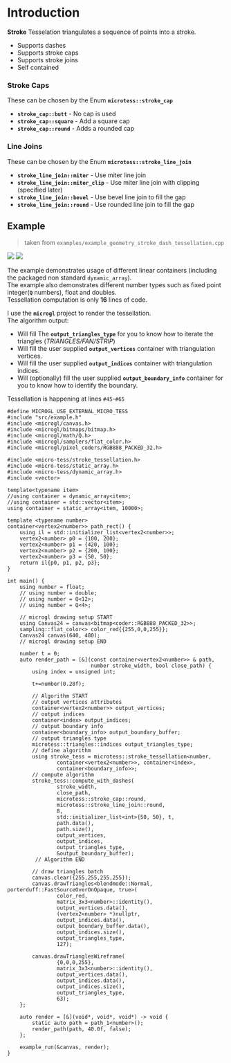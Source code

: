 # Introduction
**Stroke** Tesselation triangulates a sequence of points into a stroke. 
- Supports dashes
- Supports stroke caps
- Supports stroke joins
- Self contained

### Stroke Caps
These can be chosen by the Enum **`microtess::stroke_cap`**
- **`stroke_cap::butt`** - No cap is used
- **`stroke_cap::square`** - Add a square cap
- **`stroke_cap::round`** - Adds a rounded cap

### Line Joins
These can be chosen by the Enum **`microtess::stroke_line_join`**
- **`stroke_line_join::miter`** - Use miter line join
- **`stroke_line_join::miter_clip`** - Use miter line join with clipping (specified later)
- **`stroke_line_join::bevel`** - Use bevel line join to fill the gap
- **`stroke_line_join::round`** - Use rounded line join to fill the gap

## Example

> taken from `examples/example_geometry_stroke_dash_tessellation.cpp`

<div style={{margin: "auto" }}>
<img src="/images/tess/stroke-1.png" style={{height:"250px", display: "inline-block"}} />
<img src="/images/tess/stroke-2.png" style={{height:"250px", display:"inline-block"}} />
</div>

The example demonstrates usage of different linear containers (including the packaged non standard `dynamic_array`).  
The example also demonstrates different number types such as fixed point integer(**`Q`** numbers), float and doubles.     
Tessellation computation is only **16** lines of code.  
  
I use the **`microgl`** project to render the tessellation.  
The algorithm output:
- Will fill The **`output_triangles_type`** for you to know how to iterate the triangles (*TRIANGLES/FAN/STRIP*)
- Will fill the user supplied **`output_vertices`** container with triangulation vertices.
- Will fill the user supplied **`output_indices`** container with triangulation indices.
- Will (optionally) fill the user supplied **`output_boundary_info`** container for you to know how to identify the boundary.

Tessellation is happening at lines `#45`-`#65`
```c++-lines_numbers
#define MICROGL_USE_EXTERNAL_MICRO_TESS
#include "src/example.h"
#include <microgl/canvas.h>
#include <microgl/bitmaps/bitmap.h>
#include <microgl/math/Q.h>
#include <microgl/samplers/flat_color.h>
#include <microgl/pixel_coders/RGB888_PACKED_32.h>

#include <micro-tess/stroke_tessellation.h>
#include <micro-tess/static_array.h>
#include <micro-tess/dynamic_array.h>
#include <vector>

template<typename item>
//using container = dynamic_array<item>;
//using container = std::vector<item>;
using container = static_array<item, 10000>;

template <typename number>
container<vertex2<number>> path_rect() {
    using il = std::initializer_list<vertex2<number>>;
    vertex2<number> p0 = {100, 200};
    vertex2<number> p1 = {420, 100};
    vertex2<number> p2 = {200, 100};
    vertex2<number> p3 = {50, 50};
    return il{p0, p1, p2, p3};
}

int main() {
    using number = float;
    // using number = double;
    // using number = Q<12>;
    // using number = Q<4>;

    // microgl drawing setup START
    using Canvas24 = canvas<bitmap<coder::RGB888_PACKED_32>>;
    sampling::flat_color<> color_red{{255,0,0,255}};
    Canvas24 canvas(640, 480);
    // microgl drawing setup END

    number t = 0;
    auto render_path = [&](const container<vertex2<number>> & path, 
                           number stroke_width, bool close_path) {
        using index = unsigned int;

        t+=number(0.28f);

        // Algorithm START
        // output vertices attributes
        container<vertex2<number>> output_vertices;
        // output indices
        container<index> output_indices;
        // output boundary info
        container<boundary_info> output_boundary_buffer;
        // output triangles type
        microtess::triangles::indices output_triangles_type;
        // define algorithm
        using stroke_tess = microtess::stroke_tessellation<number,
                container<vertex2<number>>, container<index>,
                container<boundary_info>>;
        // compute algorithm
        stroke_tess::compute_with_dashes(
                stroke_width,
                close_path,
                microtess::stroke_cap::round,
                microtess::stroke_line_join::round,
                8,
                std::initializer_list<int>{50, 50}, t,
                path.data(),
                path.size(),
                output_vertices,
                output_indices,
                output_triangles_type,
                &output_boundary_buffer);
         // Algorithm END

        // draw triangles batch
        canvas.clear({255,255,255,255});
        canvas.drawTriangles<blendmode::Normal, porterduff::FastSourceOverOnOpaque, true>(
                color_red,
                matrix_3x3<number>::identity(),
                output_vertices.data(),
                (vertex2<number> *)nullptr,
                output_indices.data(),
                output_boundary_buffer.data(),
                output_indices.size(),
                output_triangles_type,
                127);

        canvas.drawTrianglesWireframe(
                {0,0,0,255},
                matrix_3x3<number>::identity(),
                output_vertices.data(),
                output_indices.data(),
                output_indices.size(),
                output_triangles_type,
                63);
    };

    auto render = [&](void*, void*, void*) -> void {
        static auto path = path_1<number>();
        render_path(path, 40.0f, false);
    };

    example_run(&canvas, render);
}
```